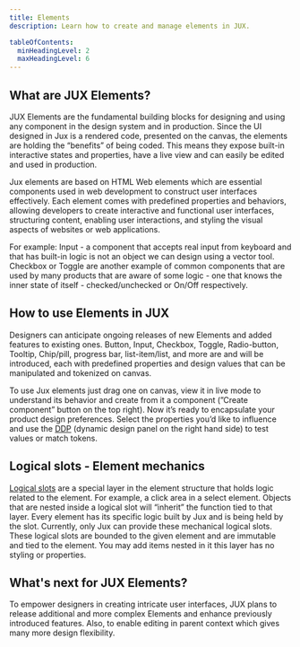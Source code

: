 ```yaml
---
title: Elements
description: Learn how to create and manage elements in JUX.

tableOfContents:
  minHeadingLevel: 2
  maxHeadingLevel: 6
---
```


## What are JUX Elements?

JUX Elements are the fundamental building blocks for designing and using any component in the design system and in production. Since the UI designed in Jux is a rendered code, presented on the canvas, the elements are holding the “benefits” of being coded. This means they expose built-in interactive states and properties, have a live view and can easily be edited and used in production. 

Jux elements are based on HTML Web elements which are essential components used in web development to construct user interfaces effectively. Each element comes with predefined properties and behaviors, allowing developers to create interactive and functional user interfaces, structuring content, enabling user interactions, and styling the visual aspects of websites or web applications. 

For example: Input - a component that accepts real input from keyboard and that has built-in logic is not an object we can design using a vector tool. Checkbox or Toggle are another example of common components that are used by many products that are aware of some logic - one that knows the inner state of itself - checked/unchecked or On/Off respectively. 

## **How to use Elements in JUX**

Designers can anticipate ongoing releases of new Elements and added features to existing ones. Button, Input, Checkbox, Toggle, Radio-button, Tooltip, Chip/pill, progress bar, list-item/list, and more are and will be introduced, each with predefined properties and design values that can  be manipulated and tokenized on canvas.

To use Jux elements just drag one on canvas, view it in live mode to understand its behavior and create from it a component (”Create component” button on the  top right). Now it’s ready to encapsulate your product design preferences. Select the properties you’d like to influence and use the [DDP](/designers/dynamic-design-panel) (dynamic design panel on the right hand side) to test values or match tokens.

## **Logical slots - Element mechanics**

[Logical slots](/designers/elements/logical-slots) are a special layer in the element structure that holds logic related to the element. For example, a click area in a select element. Objects that are nested inside a logical slot will “inherit” the function tied to that layer. Every element has its specific logic built by Jux and is being held by the slot. Currently, only Jux can provide these mechanical logical slots. These logical slots are bounded to the given element and are immutable and tied to the element. You may add items nested in it this layer has no styling or properties.

## **What's next for JUX Elements?**

To empower designers in creating intricate user interfaces, JUX plans to release additional and more complex Elements and enhance previously introduced features. Also, to enable editing in parent context which gives many more design flexibility.
